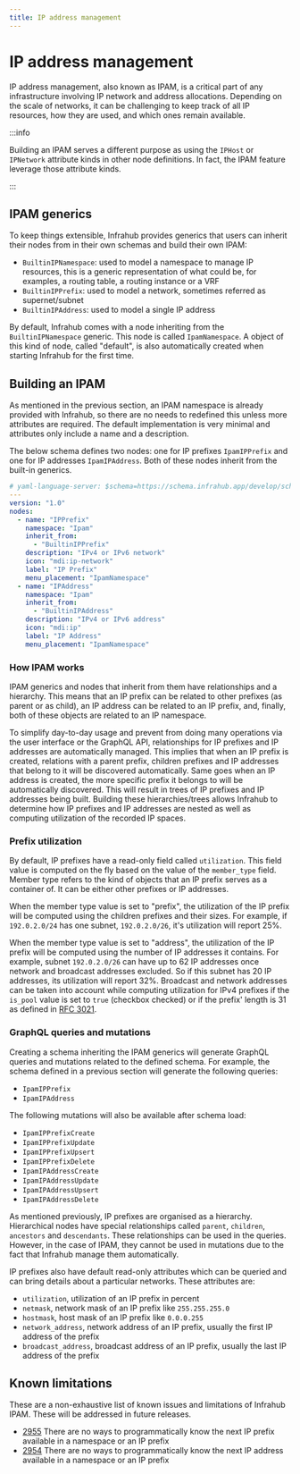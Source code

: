 ```yaml
---
title: IP address management
---
```


# IP address management

IP address management, also known as IPAM, is a critical part of any infrastructure involving IP network and address allocations. Depending on the scale of networks, it can be challenging to keep track of all IP resources, how they are used, and which ones remain available.

:::info

Building an IPAM serves a different purpose as using the `IPHost` or `IPNetwork` attribute kinds in other node definitions. In fact, the IPAM feature leverage those attribute kinds.

:::

## IPAM generics

To keep things extensible, Infrahub provides generics that users can inherit their nodes from in their own schemas and build their own IPAM:

- `BuiltinIPNamespace`: used to model a namespace to manage IP resources, this is a generic representation of what could be, for examples, a routing table, a routing instance or a VRF
- `BuiltinIPPrefix`: used to model a network, sometimes referred as supernet/subnet
- `BuiltinIPAddress`: used to model a single IP address

By default, Infrahub comes with a node inheriting from the `BuiltinIPNamespace` generic. This node is called `IpamNamespace`. A object of this kind of node, called "default", is also automatically created when starting Infrahub for the first time.

## Building an IPAM

As mentioned in the previous section, an IPAM namespace is already provided with Infrahub, so there are no needs to redefined this unless more attributes are required. The default implementation is very minimal and attributes only include a name and a description.

The below schema defines two nodes: one for IP prefixes `IpamIPPrefix` and one for IP addresses `IpamIPAddress`. Both of these nodes inherit from the built-in generics.

```yaml title="Schema definition implementing IPAM generics"
# yaml-language-server: $schema=https://schema.infrahub.app/develop/schema.schema.json
---
version: "1.0"
nodes:
  - name: "IPPrefix"
    namespace: "Ipam"
    inherit_from:
      - "BuiltinIPPrefix"
    description: "IPv4 or IPv6 network"
    icon: "mdi:ip-network"
    label: "IP Prefix"
    menu_placement: "IpamNamespace"
  - name: "IPAddress"
    namespace: "Ipam"
    inherit_from:
      - "BuiltinIPAddress"
    description: "IPv4 or IPv6 address"
    icon: "mdi:ip"
    label: "IP Address"
    menu_placement: "IpamNamespace"
```

### How IPAM works

IPAM generics and nodes that inherit from them have relationships and a hierarchy. This means that an IP prefix can be related to other prefixes (as parent or as child), an IP address can be related to an IP prefix, and, finally, both of these objects are related to an IP namespace.

To simplify day-to-day usage and prevent from doing many operations via the user interface or the GraphQL API, relationships for IP prefixes and IP addresses are automatically managed. This implies that when an IP prefix is created, relations with a parent prefix, children prefixes and IP addresses that belong to it will be discovered automatically. Same goes when an IP address is created, the more specific prefix it belongs to will be automatically discovered. This will result in trees of IP prefixes and IP addresses being built. Building these hierarchies/trees allows Infrahub to determine how IP prefixes and IP addresses are nested as well as computing utilization of the recorded IP spaces.

### Prefix utilization

By default, IP prefixes have a read-only field called `utilization`. This field value is computed on the fly based on the value of the `member_type` field. Member type refers to the kind of objects that an IP prefix serves as a container of. It can be either other prefixes or IP addresses.

When the member type value is set to "prefix", the utilization of the IP prefix will be computed using the children prefixes and their sizes. For example, if `192.0.2.0/24` has one subnet, `192.0.2.0/26`, it's utilization will report 25%.

When the member type value is set to "address", the utilization of the IP prefix will be computed using the number of IP addresses it contains. For example, subnet `192.0.2.0/26` can have up to 62 IP addresses once network and broadcast addresses excluded. So if this subnet has 20 IP addresses, its utilization will report 32%. Broadcast and network addresses can be taken into account while computing utilization for IPv4 prefixes if the `is_pool` value is set to `true` (checkbox checked) or if the prefix' length is 31 as defined in [RFC 3021](https://datatracker.ietf.org/doc/html/rfc3021).

### GraphQL queries and mutations

Creating a schema inheriting the IPAM generics will generate GraphQL queries and mutations related to the defined schema. For example, the schema defined in a previous section will generate the following queries:

- `IpamIPPrefix`
- `IpamIPAddress`

The following mutations will also be available after schema load:

- `IpamIPPrefixCreate`
- `IpamIPPrefixUpdate`
- `IpamIPPrefixUpsert`
- `IpamIPPrefixDelete`
- `IpamIPAddressCreate`
- `IpamIPAddressUpdate`
- `IpamIPAddressUpsert`
- `IpamIPAddressDelete`

As mentioned previously, IP prefixes are organised as a hierarchy. Hierarchical nodes have special relationships called `parent`, `children`, `ancestors` and `descendants`. These relationships can be used in the queries. However, in the case of IPAM, they cannot be used in mutations due to the fact that Infrahub manage them automatically.

IP prefixes also have default read-only attributes which can be queried and can bring details about a particular networks. These attributes are:

- `utilization`, utilization of an IP prefix in percent
- `netmask`, network mask of an IP prefix like `255.255.255.0`
- `hostmask`, host mask of an IP prefix like `0.0.0.255`
- `network_address`, network address of an IP prefix, usually the first IP address of the prefix
- `broadcast_address`, broadcast address of an IP prefix, usually the last IP address of the prefix

## Known limitations

These are a non-exhaustive list of known issues and limitations of Infrahub IPAM. These will be addressed in future releases.

- [2955](https://github.com/opsmill/infrahub/issues/2955) There are no ways to programmatically know the next IP prefix available in a namespace or an IP prefix
- [2954](https://github.com/opsmill/infrahub/issues/2954) There are no ways to programmatically know the next IP address available in a namespace or an IP prefix